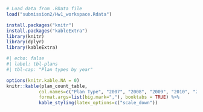 
```r
# Load data from .RData file
load("submission2/Hw1_workspace.Rdata")
```

```r
install.packages("knitr")
install.packages("kableExtra")
library(knitr)
library(dplyr)
library(kableExtra)
```

```r
#| echo: false 
#| label: tbl-plans 
#| tbl-cap: "Plan types by year"

options(knitr.kable.NA = 0)
knitr::kable(plan_count_table,
            col.names=c("Plan Type", "2007", "2008", "2009", "2010", "2011", "2012", "2013", "2014", "2015"), 
            format.args=list(big.mark=","), booktabs = TRUE) %>%
            kable_styling(latex_options=c("scale_down"))
```